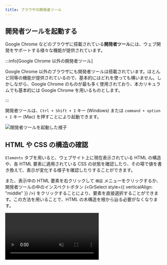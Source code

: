 ```yaml
---
title: ブラウザの開発者ツール
---
```



## 開発者ツールを起動する

Google Chrome などのブラウザに搭載されている**開発者ツール**には、ウェブ開発をサポートする様々な機能が提供されています。

:::info[Google Chrome 以外の開発者ツール]

Google Chrome 以外のブラウザにも開発者ツールは搭載されています。ほとんど同等の機能が提供されているので、基本的にはどれを使っても構いません。しかしながら、Google Chrome のものが最も多く使用されており、本カリキュラムでも基本的には Google Chrome を用いるものとします。

:::

開発者ツールは、`Ctrl + Shift + I` キー (Windows) または `command + option + I` キー (Mac) を押すことにより起動できます。

![開発者ツールを起動した様子](open-inspector.png)

## HTML や CSS の構造の確認

`Elements` タブを用いると、ウェブサイト上に現在表示されている HTML の構造や、各 HTML 要素に適用されている CSS の状態を確認したり、その場で値を書き換えて、表示が変化する様子を確認したりすることができます。

また、表示中の HTML 要素を右クリックして `検証` メニューをクリックするか、開発者ツールの中のインスペクトボタン (<GrSelect style={{ verticalAlign: "middle" }} />) をクリックすることにより、要素を直接選択することができます。この方法を用いることで、HTML の木構造を根から辿る必要がなくなります。

<video src={inspectElementsVideo} muted autoPlay loop controls />

### 課題

あなたのお気に入りのニュースサイトの記事をひとつ選び、その中に現れる人物名を、 `Elements` タブの機能を用いて自分の名前に変えてみましょう。悪用厳禁です！

## デバッガ

**デバッガ** は、プログラムのバグを探し、解決するために役立つソフトウェアです。ブラウザの開発者ツールには、通常 JavaScript のデバッガが搭載されています。

デバッガを用いることで、プログラムが実行される様子を細かく観測することができます。次のプログラムで試してみましょう。

```html title="index.html"
<!doctype html>
<html lang="ja">
  <head>
    <meta charset="utf-8" />
    <title>Title</title>
  </head>
  <body>
    <div id="result"></div>
    <script src="./script.js"></script>
  </body>
</html>
```

```javascript title=script.js
function add(a, b) {
  return a + b;
}

const resultElement = document.getElementById("result");
const sum = add(3, 4);
resultElement.textContent = sum;
```

JavaScript のデバッガは主に `Sources` タブから用います。まずはこのタブを開き、サイドパネルに表示された `script.js` を開きましょう。

![デバッガでファイルを開く](./open-file-in-debugger.png)

続いて、5 行目の行番号が表示されている部分をクリックして**ブレークポイント**を設置します。この状態でブラウザを更新してみてください。

JavaScript の実行がブレークポイントを設定した地点に差し掛かると、プログラムの実行がデバッガにより一時停止されます。

:::info

上記のプログラムにおいて、ページの読み込みの完了時にはすでに JavaScript の実行が終わっています。このため、ブレークポイントを設置した行のプログラムは、ページを更新するまで再度実行されません。

:::

:::warning

下の画像の中の、緑色の四角で表示されている部分は、**これから実行されようとしている行**を表します。つまり、5 行目のプログラムは、この時点ではまだ実行されていません。

:::

![ブレークポイントの設置](./set-breakpoint.png)

続いて、**ステップ オーバー**ボタンを押します。ステップ オーバーは、現在の行を実行し、次の行に進む操作です。これにより、緑色の四角が 6 行目に移ります。

![ステップ オーバー](./step-over.png)

この状態で、`resultElement` の部分にマウスカーソルを乗せてみましょう。`resultElement` 変数の中身が表示されます。変数の値がオブジェクトの場合は、その内部を見ることもできます。おなじみの `textContent` プロパティなども存在していることが分かりますね。

![オブジェクトの中身を見る](./inspect-object.png)

次は、**ステップ イン**ボタンを押してみましょう。現在の行が関数呼び出しだった場合、実行が関数の中に移ります。

![ステップ イン](./step-in.png)

右側のパネルの `Call Stack` (**コール スタック**) 部分を見てみてください。ここには、現在実行されている関数が、どの順番で実行されているのかが表示されています。この場合は、`script.js` というファイルの 6 行目から `add` 関数が呼び出されていることが分かります。

![コール スタック](./call-stack.png)

最後に、**ステップ アウト**ボタンを押しましょう。このボタンを押すと、現在実行されている関数が最後まで実行され、呼び出し元の関数の実行に戻ります。

![ステップ アウト](./step-out.png)

:::tip[`console.log`]

デバッガを使わずに、`console.log` を使ってデバッグすることもできます。`console.log` は、ブラウザの開発者ツールの `Console` に値を出力する関数です。
以下のプログラムは `x` と `y` の和を出力するプログラムですが、`console.log` を使ってプログラムの実行中に値の変化を確認したり、エラーが発生した際に原因を特定することができます。

```javascript
const x = 5;
const y = 10;
const sum = x + y;
console.log("x + y = ", sum);
```

:::

### 課題

次のプログラムの 5 行目では、`add` 関数は 3 回実行されます。どのような順番で関数が呼び出されているか、デバッガを用いて確認してみてください。

```javascript title=script.js
function add(a, b) {
  return a + b;
}

const result = add(add(1, 2), add(3, 4));
document.write(result);
```
